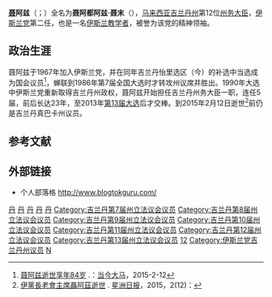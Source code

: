 {{马来语姓名|聂阿兹|聂末}}
{{Infobox Officeholder
|honorific-prefix = 拿督
|name             = 聂阿兹聂末
|original_name    = Nik Abdul Aziz bin Nik Mat
|honorific-suffix=
|image            = Nik_Aziz_Kelantan.jpg
|image_wide       = 
|office           = {{Kelantan}}[[吉兰丹州务大臣|州务大臣]]
|1blankname          = 副大臣
|1namedata          = {{le|阿末耶谷|Ahmad Yaakob}}
|term_start       = 1990年10月22日
|term_end         = 2013年5月6日
|predecessor      = {{le|莫哈末耶谷|Mohamed Yaacob}}
|successor        = {{le|阿末耶谷|Ahmad Yaakob}}
|constituency_AM2 = {{link-ms|真巴卡|Chempaka}}
|assembly2      = 吉兰丹州立法议会
|term_start2      = 1995年
|term_end2       = 2015年2月12日
|predecessor2     = （首任）
 |successor2        = 
 |majority2       = 
 |order3            =
|office3          = {{回教党}}{{link-ms|马来西亚伊斯兰党长老协商理事会主席|Mursyidul Am|长老协商理事会主席}}
|term_start3       = 1987年
 |term_end3         = 2015年2月12日
|predecessor3      = {{le|尤素夫拉瓦|Yusof Rawa}}
 |successor3        = 
|birth_date       = 1931年1月10日
|birth_place      = {{Kelantan}}[[哥打巴鲁|哥打巴鲁]]{{link-ms|浮罗马六甲 (吉兰丹)|Pulau Melaka, Kelantan|浮罗马六甲}}
|death_date       = {{dda|2015|2|12|1931|1|10}}
|death_place      ={{Kelantan}}[[哥打巴鲁|哥打巴鲁]]{{link-ms|浮罗马六甲 (吉兰丹)|Pulau Melaka, Kelantan|浮罗马六甲}}
|othername =
|nationality = {{MYS}}
|party            = {{回教党}}
|otherparty = 
|spouse           = 
|children         =
|religion         = [[伊斯兰教|伊斯兰教]]
|profession       = 
|alma_mater       = 
}}
'''[[馬來語稱謂列表#N|聂]]阿兹'''（{{lang-ms|Nik Aziz}}；{{bd|1931年|1月10日|2015年|2月12日|catIdx=Nik Aziz}}）全名为'''聂阿都阿兹·聂末'''（{{lang|ms|Nik Abdul Aziz bin Nik Mat}}），[[马来西亚|马来西亚]][[吉兰丹州|吉兰丹州]]第12位[[吉兰丹州务大臣|州务大臣]]，[[马来西亚伊斯兰党|伊斯兰党]]第二任{{link-ms|马来西亚伊斯兰党长老协商理事会主席|Mursyidul Am|长老协商理事会主席}}，也是一名[[乌理玛|伊斯兰教学者]]，被誉为该党的精神领袖。

==政治生涯==
聂阿兹于1967年加入伊斯兰党，并在同年吉兰丹怡里选区（今{{le|彭加兰吉巴|Pengkalan Chepa}}）的补选中当选成为国会议员<ref>[http://m.malaysiakini.com/news/289139.html 聂阿兹逝世享年84岁] {{webarchive|url=https://web.archive.org/web/20150212200249/http://m.malaysiakini.com/news/289139.html |date=2015-02-12 }}.：[[当今大马|当今大马]]，2015-2-12</ref>，蝉联到1986年第7届全国大选时才转攻州议席并胜出。1990年大选中伊斯兰党重新取得吉兰丹州政权，聂阿兹开始担任吉兰丹州务大臣一职，连任5届，前后长达23年，至2013年[[2013年马来西亚大选|第13届大选]]后才交棒。到2015年2月12日逝世<ref>[http://news.sinchew.com.my/node/410089 伊黨長老會主席聶阿茲逝世] {{Wayback|url=http://news.sinchew.com.my/node/410089 |date=20150212191637 }}. [[星洲日报|星洲日报]]，2015，2(12)：</ref>前仍是吉兰丹真巴卡州议员。

==参考文献==
{{reflist}}

==外部链接==
*个人部落格 http://www.blogtokguru.com/ {{Wayback|url=http://www.blogtokguru.com/ |date=20090328011831 }} {{ms}}

{{Authority control}}
[[Category:马来西亚第2届国会议员|丹]]
[[Category:马来西亚第3届国会议员|丹]]
[[Category:马来西亚第4届国会议员|丹]]
[[Category:马来西亚第5届国会议员|丹]]
[[Category:马来西亚第6届国会议员|丹]]
[[Category:吉兰丹第7届州立法议会议员|Category:吉兰丹第7届州立法议会议员]]
[[Category:吉兰丹第8届州立法议会议员|Category:吉兰丹第8届州立法议会议员]]
[[Category:吉兰丹第9届州立法议会议员|Category:吉兰丹第9届州立法议会议员]]
[[Category:吉兰丹第10届州立法议会议员|Category:吉兰丹第10届州立法议会议员]]
[[Category:吉兰丹第11届州立法议会议员|Category:吉兰丹第11届州立法议会议员]]
[[Category:吉兰丹第12届州立法议会议员|Category:吉兰丹第12届州立法议会议员]]
[[Category:吉兰丹第13届州立法议会议员|Category:吉兰丹第13届州立法议会议员]]
[[Category:吉兰丹州务大臣|12]]
[[Category:伊斯兰党吉兰丹州议员|Category:伊斯兰党吉兰丹州议员]]
[[Category:艾資哈爾大學校友|N]]